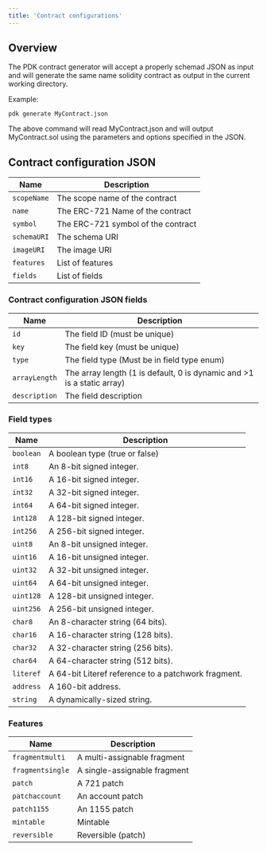 ```yaml
---
title: 'Contract configurations'
---
```


## Overview

The PDK contract generator will accept a properly schemad JSON as input and will generate the same name solidity contract as output in the current working directory.

Example:
```shell
pdk generate MyContract.json
```

The above command will read MyContract.json and will output MyContract.sol using the parameters and options specified in the JSON.

## Contract configuration JSON

| Name | Description |
| ---- | ----------- |
| `scopeName` | The scope name of the contract |
| `name` | The ERC-721 Name of the contract |
| `symbol` | The ERC-721 symbol of the contract |
| `schemaURI` | The schema URI |
| `imageURI` | The image URI |
| `features` | List of features |
| `fields` | List of fields |

### Contract configuration JSON fields

| Name | Description |
| ---- | ----------- |
| `id` | The field ID (must be unique) |
| `key` | The field key (must be unique) |
| `type` | The field type (Must be in field type enum) |
| `arrayLength` | The array length (1 is default, 0 is dynamic and >1 is a static array) |
| `description` | The field description |

### Field types

| Name | Description |
| ---- | ----------- |
| `boolean` | A boolean type (true or false)      |
| `int8`    | An 8-bit signed integer.            |
| `int16`   | A 16-bit signed integer.            |
| `int32`   | A 32-bit signed integer.            |
| `int64`   | A 64-bit signed integer.            |
| `int128`  | A 128-bit signed integer.           |
| `int256`  | A 256-bit signed integer.           |
| `uint8`   | An 8-bit unsigned integer.          |
| `uint16`  | A 16-bit unsigned integer.          |
| `uint32`  | A 32-bit unsigned integer.          |
| `uint64`  | A 64-bit unsigned integer.          |
| `uint128` | A 128-bit unsigned integer.         |
| `uint256` | A 256-bit unsigned integer.         |
| `char8`   | An 8-character string (64 bits).    |
| `char16`  | A 16-character string (128 bits).   |
| `char32`  | A 32-character string (256 bits).   |
| `char64`  | A 64-character string (512 bits).   |
| `literef` | A 64-bit Literef reference to a patchwork fragment. |
| `address` | A 160-bit address.                  |
| `string`  | A dynamically-sized string.         |


### Features

| Name | Description |
| ---- | ----------- |
| `fragmentmulti` | A multi-assignable fragment |
| `fragmentsingle`| A single-assignable fragment|
| `patch`         | A 721 patch         |
| `patchaccount`  | An account patch  |
| `patch1155`     | An 1155 patch     |
| `mintable`      | Mintable      |
| `reversible`    | Reversible (patch)    |
